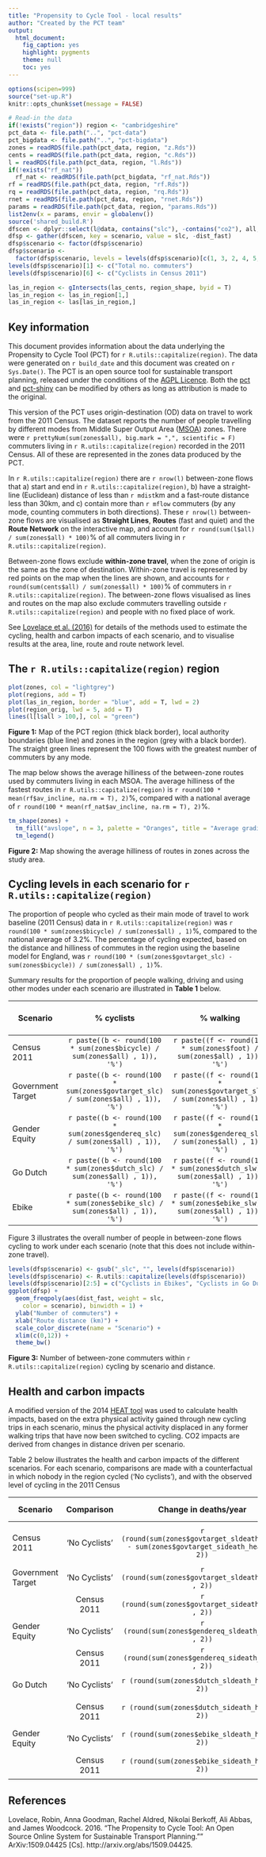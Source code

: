 ```yaml
---
title: "Propensity to Cycle Tool - local results"
author: "Created by the PCT team"
output:
  html_document:
    fig_caption: yes
    highlight: pygments
    theme: null
    toc: yes
---
```


```r
options(scipen=999)
source("set-up.R")
knitr::opts_chunk$set(message = FALSE)

# Read-in the data
if(!exists("region")) region <- "cambridgeshire"
pct_data <- file.path("..", "pct-data")
pct_bigdata <- file.path("..", "pct-bigdata")
zones = readRDS(file.path(pct_data, region, "z.Rds"))
cents = readRDS(file.path(pct_data, region, "c.Rds"))
l = readRDS(file.path(pct_data, region, "l.Rds"))
if(!exists("rf_nat"))
  rf_nat <- readRDS(file.path(pct_bigdata, "rf_nat.Rds"))
rf = readRDS(file.path(pct_data, region, "rf.Rds"))
rq = readRDS(file.path(pct_data, region, "rq.Rds"))
rnet = readRDS(file.path(pct_data, region, "rnet.Rds"))
params = readRDS(file.path(pct_data, region, "params.Rds"))
list2env(x = params, envir = globalenv())
source('shared_build.R')
dfscen <- dplyr::select(l@data, contains("slc"), -contains("co2"), all, olc = bicycle, dist_fast)
dfsp <- gather(dfscen, key = scenario, value = slc, -dist_fast)
dfsp$scenario <- factor(dfsp$scenario)
dfsp$scenario <-
  factor(dfsp$scenario, levels = levels(dfsp$scenario)[c(1, 3, 2, 4, 5, 6)])
levels(dfsp$scenario)[1] <- c("Total no. commuters")
levels(dfsp$scenario)[6] <- c("Cyclists in Census 2011")

las_in_region <- gIntersects(las_cents, region_shape, byid = T)
las_in_region <- las_in_region[1,]
las_in_region <- las[las_in_region,]
```

## Key information 

This document provides information about the data underlying the Propensity to Cycle Tool (PCT) for `r R.utils::capitalize(region)`. The data were generated on `r build_date` and this document was created on `r Sys.Date()`. The PCT is an open source tool for sustainable transport planning, released under the conditions of the [AGPL Licence](https://www.gnu.org/licenses/agpl-3.0). Both the [pct](https://github.com/npct/pct) and [pct-shiny](https://github.com/npct/pct-shiny) can be modified by others as long as attribution is made to the original.

This version of the PCT uses origin-destination (OD) data on travel to work from the 2011 Census. The dataset reports the number of people travelling by different modes from Middle Super Output Area ([MSOA](https://data.gov.uk/dataset/middle-layer-super-output-areas-2001-to-middle-layer-super-output-areas-2011-to-local-authority)) zones. There were `r prettyNum(sum(zones$all), big.mark = ",", scientific = F)` commuters living in `r R.utils::capitalize(region)` recorded in the 2011 Census. All of these are represented in the zones data produced by the PCT.

In `r R.utils::capitalize(region)` there are `r nrow(l)` between-zone flows that a) start and end in `r R.utils::capitalize(region)`, b) have a straight-line (Euclidean) distance of less than `r mdist`km and a fast-route distance less than 30km, and c) contain more than `r mflow` commuters (by any mode, counting commuters in both directions).   These `r nrow(l)` between-zone flows are visualised as **Straight Lines**, **Routes** (fast and quiet) and the **Route Network** on the interactive map, and account for `r round(sum(l$all) / sum(zones$all) * 100)`% of all commuters living in `r R.utils::capitalize(region)`.

Between-zone flows exclude **within-zone travel**, when the zone of origin is the same as the zone of destination. Within-zone travel is represented by red points on the map when the lines are shown, and accounts for `r round(sum(cents$all) / sum(zones$all) * 100)`% of commuters in `r R.utils::capitalize(region)`. The between-zone flows visualised as lines and routes on the map also exclude commuters travelling outside `r R.utils::capitalize(region)` and people with no fixed place of work.

See [Lovelace et al. (2016)](http://arxiv.org/abs/1509.04425) for details of the methods used to estimate the cycling, health and carbon impacts of each scenario, and to visualise results at the area, line, route and route network level.

## The `r R.utils::capitalize(region)` region

<!-- Can we show hilliness by comparison to other areas?  -->

```r
plot(zones, col = "lightgrey")
plot(regions, add = T)
plot(las_in_region, border = "blue", add = T, lwd = 2)
plot(region_orig, lwd = 5, add = T)
lines(l[l$all > 100,], col = "green")
```

**Figure 1:** Map of the PCT region (thick black border), local authority boundaries (blue line) and zones in the region (grey with a black border). The straight green lines represent the 100 flows with the greatest number of commuters by any mode.

The map below shows the average hilliness of the between-zone routes used by commuters living in each MSOA.
The average hilliness of the fastest routes in
`r R.utils::capitalize(region)` is
`r round(100 * mean(rf$av_incline, na.rm = T), 2)`%,
compared with a national average of
`r round(100 * mean(rf_nat$av_incline, na.rm = T), 2)`%.


```r
tm_shape(zones) +
  tm_fill("avslope", n = 3, palette = "Oranges", title = "Average gradient\nof fast routes (%)") +
  tm_legend()
```

**Figure 2:** Map showing the average hilliness of routes in zones across the study area.

## Cycling levels in each scenario for `r R.utils::capitalize(region)`

The proportion of people who cycled as their main mode of travel to work baseline (2011 Census) data in `r R.utils::capitalize(region)` was 
`r round(100 * sum(zones$bicycle) / sum(zones$all) , 1)`%, compared to the national average of 3.2%.
The percentage of cycling expected, based on the distance and hilliness of commutes in the region using the baseline model for England, was
`r round(100 * (sum(zones$govtarget_slc) - sum(zones$bicycle)) / sum(zones$all) , 1)`%.

<!--Can we please have here a table for the whole region per scenario, using area-based data? This would look like the following.  Cycling/walking/car drivers cells the percent is equal to the scenario level of cycling across all the zones, divided by 'all'.  In the "all other modes" cell, the percent is equal to 100% minus the first 3 rows. I suggest one decimal place.
                              % cyclists    % walking   % car drivers   % all other modes
  Census 2011
  Government Target
  Gender Equity
  Go Dutch
  Ebikes
-->
<!-- **Table 1:** Mode split among commuters living in `r R.utils::capitalize(region)` across scenarios
-->

Summary results for the proportion of people walking, driving and using other modes under each scenario are illustrated in **Table 1**  below.

| Scenario | % cyclists | % walking | % car drivers | % all other modes |
| ------------- |:-------------: |:-------------: |:--------------:| ----------------: |
| Census 2011 | `r paste((b <- round(100 * sum(zones$bicycle) / sum(zones$all) , 1)), '%')`|`r paste((f <- round(100 * sum(zones$foot) / sum(zones$all) , 1)), '%')`|`r paste((cd <- round(100 * sum(zones$car_driver) / sum(zones$all) , 1)), '%')` | `r paste((100 - b - f - cd), '%')` |
| Government Target | `r paste((b <- round(100 * sum(zones$govtarget_slc) / sum(zones$all) , 1)), '%')` | `r paste((f <- round(100 * sum(zones$govtarget_slw) / sum(zones$all) , 1)), '%')`|`r paste((cd <- round(100 * sum(zones$govtarget_sld) / sum(zones$all) , 1)), '%')` | `r paste((100 - b - f - cd), '%')` |
| Gender Equity | `r paste((b <- round(100 * sum(zones$gendereq_slc) / sum(zones$all) , 1)), '%')` | `r paste((f <- round(100 * sum(zones$gendereq_slw) / sum(zones$all) , 1)), '%')`|`r paste((cd <- round(100 * sum(zones$gendereq_sld) / sum(zones$all) , 1)), '%')` | `r paste((100 - b - f - cd), '%')` |
| Go Dutch | `r paste((b <- round(100 * sum(zones$dutch_slc) / sum(zones$all) , 1)), '%')` | `r paste((f <- round(100 * sum(zones$dutch_slw) / sum(zones$all) , 1)), '%')`|`r paste((cd <- round(100 * sum(zones$dutch_sld) / sum(zones$all) , 1)), '%')` | `r paste((100 - b - f - cd), '%')` |
| Ebike  | `r paste((b <- round(100 * sum(zones$ebike_slc) / sum(zones$all) , 1)), '%')` | `r paste((f <- round(100 * sum(zones$ebike_slw) / sum(zones$all) , 1)), '%')`|`r paste((cd <- round(100 * sum(zones$ebike_sld) / sum(zones$all) , 1)), '%')` | `r paste((100 - b - f - cd), '%')` |


Figure 3 illustrates the overall number of people in between-zone flows cycling to work under each scenario (note that this does not include within-zone travel).

<!--Anna note I think we Ideally should revisit this figure at some point and include within-zone flows, I think it would make the figure much more helpful-->
```r
levels(dfsp$scenario) <- gsub("_slc", "", levels(dfsp$scenario))
levels(dfsp$scenario) <- R.utils::capitalize(levels(dfsp$scenario))
levels(dfsp$scenario)[2:5] = c("Cyclists in Ebikes", "Cyclists in Go Dutch", "Cyclists in Gender Equality", "Cyclists in Government Target")
ggplot(dfsp) +
  geom_freqpoly(aes(dist_fast, weight = slc,
    color = scenario), binwidth = 1) +
  ylab("Number of commuters") +
  xlab("Route distance (km)") +
  scale_color_discrete(name = "Scenario") +
  xlim(c(0,12)) +
  theme_bw()
```

**Figure 3:** Number of between-zone commuters within `r R.utils::capitalize(region)` cycling by scenario and distance.


<!-- ## Health and carbon impacts -->

<!-- A modified -->
<!-- version of the 2014 [HEAT tool](http://www.euro.who.int/en/health-topics/environment-and-health/Transport-and-health/publications/2011/health-economic-assessment-tools-heat-for-walking-and-for-cycling.-methodology-and-user-guide.-economic-assessment-of-transport-infrastructure-and-policies.-2014-update) -->
<!-- was used to calculate health impacts, based on the extra physical activity gained through new cycling trips in each scenario, minus the physical activity displaced in any former walking trips that have now been switched to cycling. CO2 impacts are derived from changes in distance driven per scenario. -->

<!-- Table 2 below illustrates the health and carbon impacts of the different scenarios.  For each scenario, comparisons are made with a counterfactual in which nobody in the region cycled (‘No cyclists’), and with the observed level of cycling in the 2011 Census.  -->

<!-- please create table below.

Scenario      Comparison                  Mortality Impacts                           Change in MTCO2e/year
                              Change in deaths/yr    Value of change (£, millions)
Census 2011  'No Cyclists'
Govt Target 'No Cyclists'
            Census 2011
Gender equity 'No Cyclists'
            Census 2011
Go Dutch 'No Cyclists'
            Census 2011
Ebikes 'No Cyclists'
            Census 2011-->

<!--
**Table 2:** Mortality and carbon impacts of scenarios in `r R.utils::capitalize(region)`, relative to baseline and to a ‘no cyclists’ counterfactual.  Note that 'MTCO2e' stands for meg-tonnes of CO2-equivalent emissions
-->

## Health and carbon impacts

A modified version of the 2014 [HEAT tool](http://www.euro.who.int/en/health-topics/environment-and-health/Transport-and-health/publications/2011/health-economic-assessment-tools-heat-for-walking-and-for-cycling.-methodology-and-user-guide.-economic-assessment-of-transport-infrastructure-and-policies.-2014-update) was used to calculate health impacts, based on the extra physical activity gained through new cycling trips in each scenario, minus the physical activity displaced in any former walking trips that have now been switched to cycling. CO2 impacts are derived from changes in distance driven per scenario.

Table 2 below illustrates the health and carbon impacts of the different scenarios.  For each scenario, comparisons are made with a counterfactual in which nobody in the region cycled ('No cyclists'), and with the observed level of cycling in the 2011 Census

| Scenario | Comparison	| Change in deaths/year  | Value of change ( million pounds )  | Change in tonnes CO2e/year |
| -------- |:----------:|:-----------------: |:----------:| :---------------:|
| Census 2011 |	'No Cyclists' |  `r (round(sum(zones$govtarget_sldeath_heat) - sum(zones$govtarget_sideath_heat) , 2))` | `r (round((sum(zones$govtarget_slvalue_heat) - sum(zones$govtarget_sivalue_heat)) / 1000000  , 2))` | `r (round( ( sum(zones$govtarget_slco2) - sum(zones$govtarget_sico2) ) / 1000))` |
| Government Target |	'No Cyclists' |  `r (round(sum(zones$govtarget_sldeath_heat) , 2))` | `r (round(sum(zones$govtarget_slvalue_heat) / 1000000  , 2))` | `r (round( sum(zones$govtarget_slco2) / 1000))` |
|  |	Census 2011 |  `r (round(sum(zones$govtarget_sideath_heat) , 2))` | `r (round(sum(zones$govtarget_sivalue_heat) / 1000000  , 2))` | `r (round( sum(zones$govtarget_sico2) / 1000))` |
| Gender Equity |	'No Cyclists' |  `r (round(sum(zones$gendereq_sldeath_heat) , 2))` | `r (round(sum(zones$gendereq_slvalue_heat) / 1000000  , 2))` | `r (round( sum(zones$gendereq_slco2) / 1000))` | 
|  |	Census 2011 |  `r (round(sum(zones$gendereq_sideath_heat) , 2))` | `r (round(sum(zones$gendereq_sivalue_heat) / 1000000  , 2))` | `r (round( sum(zones$gendereq_sico2) / 1000))` |
| Go Dutch |	'No Cyclists' |  `r (round(sum(zones$dutch_sldeath_heat) , 2))` | `r (round(sum(zones$dutch_slvalue_heat) / 1000000  , 2))` | `r (round( sum(zones$dutch_slco2) / 1000))` |
|  |	Census 2011 |  `r (round(sum(zones$dutch_sideath_heat) , 2))` | `r (round(sum(zones$dutch_sivalue_heat) / 1000000  , 2))` | `r (round( sum(zones$dutch_sico2) / 1000))` |
| Gender Equity |	'No Cyclists' |  `r (round(sum(zones$ebike_sldeath_heat) , 2))` | `r (round(sum(zones$ebike_slvalue_heat) / 1000000  , 2))` | `r (round( sum(zones$ebike_slco2) / 1000))` |
|  |	Census 2011 |  `r (round(sum(zones$ebike_sideath_heat) , 2))` | `r (round(sum(zones$ebike_sivalue_heat) / 1000000  , 2))` | `r (round( sum(zones$ebike_sico2) / 1000))` |

<!-- For further information on -->

## References

Lovelace, Robin, Anna Goodman, Rachel Aldred, Nikolai Berkoff, Ali Abbas, and James Woodcock. 2016. "The Propensity to Cycle Tool: An Open Source Online System for Sustainable Transport Planning."" ArXiv:1509.04425 [Cs]. http://arxiv.org/abs/1509.04425.